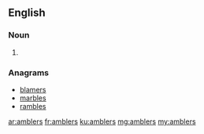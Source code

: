 ==English==

===Noun===
{{head|en}}

# {{plural of|ambler}}

===Anagrams===
* [[blamers#English|blamers]]
* [[marbles#English|marbles]]
* [[rambles#English|rambles]]

[[ar:amblers]]
[[fr:amblers]]
[[ku:amblers]]
[[mg:amblers]]
[[my:amblers]]